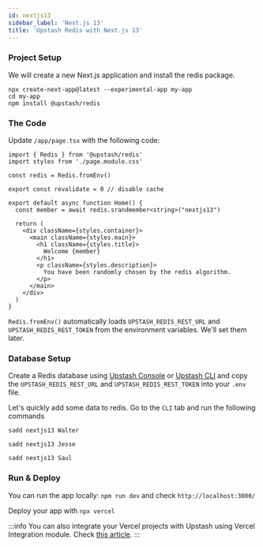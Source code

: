 ```yaml
---
id: nextjs13
sidebar_label: 'Next.js 13'
title: 'Upstash Redis with Next.js 13'
---
```



### Project Setup
We will create a new Next.js application and install the redis package.
```shell
npx create-next-app@latest --experimental-app my-app
cd my-app
npm install @upstash/redis
```

### The Code
Update `/app/page.tsx` with the following code:



```tsx
import { Redis } from '@upstash/redis'
import styles from './page.module.css'

const redis = Redis.fromEnv()

export const revalidate = 0 // disable cache 

export default async function Home() {
  const member = await redis.srandmember<string>("nextjs13")

  return (
    <div className={styles.container}>
      <main className={styles.main}>
        <h1 className={styles.title}>
          Welcome {member}
        </h1>
        <p className={styles.description}>
          You have been randomly chosen by the redis algorithm.
        </p>
      </main>
    </div>
  )
}
```

`Redis.fromEnv()` automatically loads `UPSTASH_REDIS_REST_URL` and `UPSTASH_REDIS_REST_TOKEN` from the environment variables. We'll set them later.

### Database Setup
Create a Redis database using [Upstash Console](https://console.upstash.com) or [Upstash CLI](https://github.com/upstash/cli) and copy the `UPSTASH_REDIS_REST_URL` and `UPSTASH_REDIS_REST_TOKEN` into your `.env` file.

Let's quickly add some data to redis. Go to the `CLI` tab and run the following commands
```
sadd nextjs13 Walter
```
```
sadd nextjs13 Jesse
```
```
sadd nextjs13 Saul
```


### Run & Deploy
You can run the app locally: `npm run dev` and check `http://localhost:3000/`


Deploy your app with `npx vercel`


:::info
You can also integrate your Vercel projects with Upstash using Vercel Integration module. Check [this article](../howto/vercelintegration.md). 
:::
